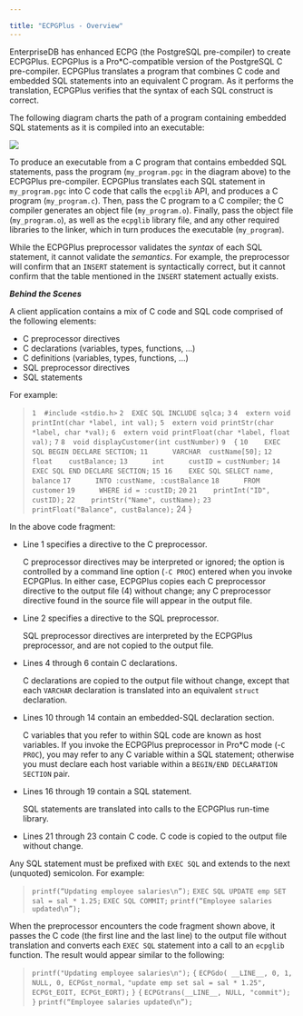 ---

title: "ECPGPlus - Overview"
---

<div id="ecpgplus_overview" class="registered_link"></div>

EnterpriseDB has enhanced ECPG (the PostgreSQL pre-compiler) to create ECPGPlus. ECPGPlus is a Pro*C-compatible version of the PostgreSQL C pre-compiler. ECPGPlus translates a program that combines C code and embedded SQL statements into an equivalent C program. As it performs the translation, ECPGPlus verifies that the syntax of each SQL construct is correct.

The following diagram charts the path of a program containing embedded SQL statements as it is compiled into an executable:

![](images/ecpgplus_embedded_sql_statements.png)

To produce an executable from a C program that contains embedded SQL statements, pass the program (`my_program.pgc` in the diagram above) to the ECPGPlus pre-compiler. ECPGPlus translates each SQL statement in `my_program.pgc` into C code that calls the `ecpglib` API, and produces a C program (`my_program.c`). Then, pass the C program to a C compiler; the C compiler generates an object file (`my_program.o`). Finally, pass the object file (`my_program.o`), as well as the `ecpglib` library file, and any other required libraries to the linker, which in turn produces the executable (`my_program`).

While the ECPGPlus preprocessor validates the *syntax* of each SQL statement, it cannot validate the *semantics*. For example, the preprocessor will confirm that an `INSERT` statement is syntactically correct, but it cannot confirm that the table mentioned in the `INSERT` statement actually exists.

***Behind the Scenes***

A client application contains a mix of C code and SQL code comprised of the following elements:

- C preprocessor directives
- C declarations (variables, types, functions, ...)
- C definitions (variables, types, functions, ...)
- SQL preprocessor directives
- SQL statements

For example:

>    `1  #include <stdio.h>`
>    `2  EXEC SQL INCLUDE sqlca;`
>    `3`
>    `4  extern void printInt(char *label, int val);`
>    `5  extern void printStr(char *label, char *val);`
>    `6  extern void printFloat(char *label, float val);`
>    `7`
>    `8  void displayCustomer(int custNumber)`
>    `9  {`
>   `10    EXEC SQL BEGIN DECLARE SECTION;`
>   `11      VARCHAR  custName[50];`
>   `12      float    custBalance;`
>   `13      int      custID = custNumber;`
>   `14    EXEC SQL END DECLARE SECTION;`
>   `15
>   16    EXEC SQL SELECT name, balance`
>   `17      INTO :custName, :custBalance`
>   `18      FROM customer`
>   `19      WHERE id = :custID;`
>   `20`
>   `21    printInt("ID", custID);`
>   `22    printStr("Name", custName);`
>   `23    printFloat("Balance", custBalance);`
>   24  }

In the above code fragment:

- Line 1 specifies a directive to the C preprocessor.

  C preprocessor directives may be interpreted or ignored; the option is controlled by a command line option (`-C PROC`) entered when you invoke ECPGPlus. In either case, ECPGPlus copies each C preprocessor directive to the output file (4) without change; any C preprocessor directive found in the source file will appear in the output file.

- Line 2 specifies a directive to the SQL preprocessor.

  SQL preprocessor directives are interpreted by the ECPGPlus preprocessor, and are not copied to the output file.

- Lines 4 through 6 contain C declarations.

  C declarations are copied to the output file without change, except that each `VARCHAR` declaration is translated into an equivalent `struct` declaration.

- Lines 10 through 14 contain an embedded-SQL declaration section.

  C variables that you refer to within SQL code are known as host variables. If you invoke the ECPGPlus preprocessor in Pro*C mode (-`C PROC`), you may refer to any C variable within a SQL statement; otherwise you must declare each host variable within a `BEGIN/END DECLARATION SECTION` pair.

- Lines 16 through 19 contain a SQL statement.

  SQL statements are translated into calls to the ECPGPlus run-time library.

- Lines 21 through 23 contain C code.
  C code is copied to the output file without change.

Any SQL statement must be prefixed with `EXEC SQL` and extends to the next (unquoted) semicolon. For example:

> `printf(“Updating employee salaries\n”);`
> `EXEC SQL UPDATE emp SET sal = sal * 1.25;`
> `EXEC SQL COMMIT;`
> `printf(“Employee salaries updated\n”);`

When the preprocessor encounters the code fragment shown above, it passes the C code (the first line and the last line) to the output file without translation and converts each `EXEC SQL` statement into a call to an `ecpglib` function. The result would appear similar to the following:

> `printf("Updating employee salaries\n");`
> `{`
>   `ECPGdo( __LINE__, 0, 1, NULL, 0, ECPGst_normal,`
>          `"update emp set sal = sal * 1.25",`
>          `ECPGt_EOIT, ECPGt_EORT);`
> `}`
> `{`
>   `ECPGtrans(__LINE__, NULL, "commit");`
> `}`
> `printf(“Employee salaries updated\n”);`